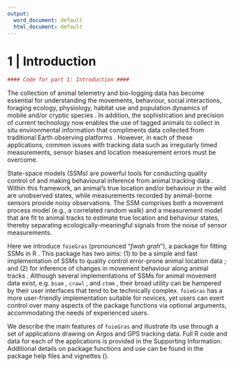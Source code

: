 ```yaml
---
output:
  word_document: default
  html_document: default
---
```

# 1 | Introduction

```r
#### Code for part 1: Introduction ####
```
The collection of animal telemetry and bio-logging data has become essential for understanding the movements, behaviour, social interactions, foraging ecology, physiology, habitat use and population dynamics of mobile and/or cryptic species \citep{Kays:2015}. In addition, the sophistication and precision of current technology now enables the use of tagged animals to collect in situ environmental information that compliments data collected from traditional Earth observing platforms \citep{McMahon:2021}. However, in each of these applications, common issues with tracking data such as irregularly timed measurements, sensor biases and location measurement errors must be overcome. 

State-space models (SSMs) are powerful tools for conducting quality control of and making behavioural inference from animal tracking data \citep{Patterson:2008}. Within this framework, an animal’s true location and/or behaviour in the wild are unobserved states, while measurements recorded by animal-borne sensors provide noisy observations. The SSM comprises both a movement process model (e.g., a correlated random walk) and a measurement model that are fit to animal tracks to estimate true location and behaviour states, thereby separating ecologically-meaningful signals from the noise of sensor measurements. 

Here we introduce `foieGras` (pronounced “*fwah grah*”), a package for fitting SSMs in R \citep{RCore:2021}. This package has two aims: (1) to be a simple and fast implementation of SSMs to quality control error-prone animal location data \citep{Jonsen:2020}; and (2) for inference of changes in movement behaviour along animal tracks \citep{Jonsen:2019}. Although several implementations of SSMs for animal movement data exist, e.g. `bsam` \citep{Jonsen:2005}, `crawl` \citep{Johnson:2008}, and `ctmm` \citep{Calabrese:2016}, their broad utility can be hampered by their user interfaces that tend to be technically complex. `foieGras` has a more user-friendly implementation suitable for novices, yet users can exert control over many aspects of the package functions via optional arguments, accommodating the needs of experienced users. 

We describe the main features of `foieGras` and illustrate its use through a set of applications drawing on Argos and GPS tracking data. Full R code and data for each of the applications is provided in the Supporting Information. Additional details on package functions and use can be found in the package help files and vignettes (\url{https://ianjonsen.github.io/foieGras/index.html}).
